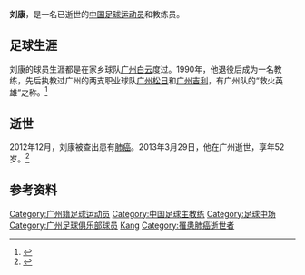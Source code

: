 {{otheruses|other=其他同名字人物|劉康}}
{{Infobox Football biography 2
| playername = 刘康
| image = 
| fullname = 刘康
| height = 
| nickname = 
| dateofbirth = {{birth date|1961|2|16}}
| cityofbirth = [[广东省|广东省]][[广州市|广州市]]
| countryofbirth = {{CHN}}
| dateofdeath = {{death date and age|2013|3|29|1961|2|16}}
| cityofdeath = [[广东省|广东省]][[广州市|广州市]]
| countryofdeath = {{CHN}}
| currentclub = 已逝世
| clubnumber = 
| position = [[中场|中场]]
| youthyears1 = 
| youthclubs1 = 
| years1 = 
| clubs1 = [[广州恒大足球俱乐部|广州白云]]
| caps1 = ?
| goals1 = ?
| nationalyears1 =
| nationalteam1 =  
| nationalcaps1 = 
| nationalgoals1 = 
| manageryears1 = 1990–1993 
| manageryears2 = 1994–1995
| manageryears3 = 1995  
| manageryears4 = 1998–1999 
| manageryears5 = 1999
| manageryears6 = 2000
| manageryears7 = 2001
| manageryears8 = 2003
| manageryears9 = 2004
| manageryears10 = 2006
| managerclubs1 =  广州青年 (助理教练)  
| managerclubs2 =  [[广州松日|广州松日]] (助理教练)  
| managerclubs3 =  [[广州松日|广州松日]] 
| managerclubs4 =  [[广州松日|广州松日]] (助理教练)  
| managerclubs5 =  [[广州松日|广州松日]]
| managerclubs6 =  [[广州松日|广州松日]] (助理教练)  
| managerclubs7 =  [[广州恒大足球俱乐部|广州吉利]]
| managerclubs8 =  [[广州恒大足球俱乐部|广州香雪]] (助理教练)  
| managerclubs9 =  [[厦门蓝狮|厦门蓝狮]] (助理教练)  
| managerclubs10 =  [[广州恒大足球俱乐部|广州医药]] (助理教练)
| pcupdate = 
| ntupdate = 
}}
'''刘康'''{{BD|1961年|2月16日|2013年|3月29日|catIdx=Liu, Kang}}，是一名已逝世的[[中国|中国]][[足球|足球]][[运动员|运动员]]和教练员。

==足球生涯==
刘康的球员生涯都是在家乡球队[[广州恒大足球俱乐部|广州白云]]度过。1990年，他退役后成为一名教练，先后执教过广州的两支职业球队[[广州松日|广州松日]]和[[广州恒大足球俱乐部|广州吉利]]，有广州队的“救火英雄”之称。<ref>{{Cite web |url=http://sports.sina.com.cn/b/2004-04-27/1157863405.shtml |title=刘康火线加盟辅佐高洪波 原有教练仍保留厦足一队 |accessdate=2013-03-29 |archive-date=2016-03-04 |archive-url=https://web.archive.org/web/20160304132326/http://sports.sina.com.cn/b/2004-04-27/1157863405.shtml |dead-url=no }}</ref>

==逝世==
2012年12月，刘康被查出患有[[肺癌|肺癌]]。2013年3月29日，他在广州逝世，享年52岁。<ref>{{Cite web |url=http://sports.qq.com/a/20130329/000669.htm |title=广州足球名宿刘康因病辞世 陈亦明：天妒英才 |accessdate=2013-03-29 |archive-date=2016-03-04 |archive-url=https://web.archive.org/web/20160304223151/http://sports.qq.com/a/20130329/000669.htm |dead-url=no }}</ref>

==参考资料==
{{reflist}}

{{广州足球队主教练}}

{{DEFAULTSORT:Liu, Kang}}
[[Category:广州籍足球运动员|Category:广州籍足球运动员]]
[[Category:中国足球主教练|Category:中国足球主教练]]
[[Category:足球中场|Category:足球中场]]
[[Category:广州足球俱乐部球员|Category:广州足球俱乐部球员]]
[[Category:刘姓|Kang]]
[[Category:罹患肺癌逝世者|Category:罹患肺癌逝世者]]